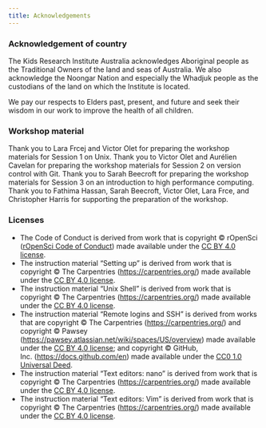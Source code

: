 ```yaml
---
title: Acknowledgements
---
```


### Acknowledgement of country

The Kids Research Institute Australia acknowledges Aboriginal people as the Traditional Owners of the land and seas of Australia. We also acknowledge the Noongar Nation and especially the Whadjuk people as the custodians of the land on which the Institute is located.

We pay our respects to Elders past, present, and future and seek their wisdom in our work to improve the health of all children.

### Workshop material

Thank you to Lara Frcej and Victor Olet for preparing the workshop materials for Session 1 on Unix. Thank you to Victor Olet and Aurélien Cavelan for preparing the workshop materials for Session 2 on version control with Git. Thank you to Sarah Beecroft for preparing the workshop materials for Session 3 on an introduction to high performance computing. Thank you to Fathima Hassan, Sarah Beecroft, Victor Olet, Lara Frce, and Christopher Harris for supporting the preparation of the workshop.

### Licenses

-   The Code of Conduct is derived from work that is copyright © rOpenSci ([rOpenSci Code of Conduct](https://ropensci.org/code-of-conduct/)) made available under the [CC BY 4.0 license](https://creativecommons.org/licenses/by/4.0/).
-   The instruction material "Setting up" is derived from work that is copyright © The Carpentries (<https://carpentries.org/>) made available under the [CC BY 4.0 license](https://creativecommons.org/licenses/by/4.0/).
-   The instruction material "Unix Shell" is derived from work that is copyright © The Carpentries (<https://carpentries.org/>) made available under the [CC BY 4.0 license](https://creativecommons.org/licenses/by/4.0/).
-   The instruction material "Remote logins and SSH" is derived from works that are copyright © The Carpentries (<https://carpentries.org/>) and copyright © Pawsey (<https://pawsey.atlassian.net/wiki/spaces/US/overview>) made available under the [CC BY 4.0 license](https://creativecommons.org/licenses/by/4.0/); and copyright © GitHub, Inc. (<https://docs.github.com/en>) made available under the [CC0 1.0 Universal Deed](https://creativecommons.org/publicdomain/zero/1.0/).
-   The instruction material "Text editors: nano" is derived from work that is copyright © The Carpentries (<https://carpentries.org/>) made available under the [CC BY 4.0 license](https://creativecommons.org/licenses/by/4.0/).
-   The instruction material "Text editors: Vim" is derived from work that is copyright © The Carpentries (<https://carpentries.org/>) made available under the [CC BY 4.0 license](https://creativecommons.org/licenses/by/4.0/).